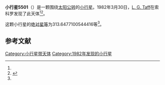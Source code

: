 {{Infobox planet
| bgcolour = #FFFFC0
| name = 5501
| symbol = 
| image = 
| caption = 
| discovery = yes
| discovery_ref = 
| discoverer = [[L._G._Taff|L. G. Taff]]
| discovery_site = [[索科罗|索科罗]] 
| discovered = 1982年3月30日
| designations = yes
| mp_name = 
| named_after = 
| alt_names = 1982 FF2/ 1948 GD / 1967 JW / 1987 SJ23 / 1991 RS3
| mp_category = [[主带小行星|主带小行星]]
| orbit_ref = <ref name="a">[http://ssd.jpl.nasa.gov/sbdb.cgi?sstr=5501 5501] {{Wayback|url=http://ssd.jpl.nasa.gov/sbdb.cgi?sstr=5501 |date=20110609200404 }}，小行星數據庫瀏覽器（JPL Small-Body Database Browser）－[[美国国家航空航天局|美国国家航空航天局]]喷气推进实验室</ref>
| epoch = 2456400.5 (2013年4月18日更新)
| aphelion = {{convert|2.765450763833766|AU|km|3|abbr=on|lk=out}}
| perihelion = {{convert|2.095837193862276|AU|km|3|abbr=on}}
| semimajor = {{convert|2.430643978848021|AU|km|3|abbr=on}}
| eccentricity = 0.137744066
| period = 1384.141386 [[日|日]]<br />3.79[[儒略年|儒略年]]
| avg_speed = 
| inclination = 4.298548100352373
| asc_node = 233.0392113750553
| mean_anomaly = 
| arg_peri = 313.6477100544416
| satellites = 
| physical_characteristics = yes
| dimensions = 
| mass = 
| density = 
| surface_grav = 
| escape_velocity = 
| sidereal_day = 
| axial_tilt = 
| pole_ecliptic_lat = 
| pole_ecliptic_lon = 
| albedo = 
| temperatures= 
| temp_name1 = 
| mean_temp_1 = 
| max_temp_1 = 
| temp_name2 = 
| max_temp_2 = 
| spectral_type = 
| abs_magnitude = 313.6477100544416
}}

'''小行星5501'''（{{lang-en|5501}}）是一颗围绕[[太阳|太阳]][[公转|公转]]的[[小行星|小行星]]。1982年3月30日，[[L._G._Taff|L. G. Taff]]在索科罗发现了此天体<ref name="a" /><ref>{{cite news|title=小行星列表|url=http://cfa-www.harvard.edu/iau/lists/NumberedMPs.txt|accessdate=2013-07-08|newspaper=哈佛大学|archive-date=2008-05-17|archive-url=https://web.archive.org/web/20080517010638/http://cfa-www.harvard.edu/iau/lists/NumberedMPs.txt|dead-url=no}}</ref>。

这颗小行星的[[绝对星等|绝对星等]]为313.6477100544416等<ref name="a" />。

==参考文献==
{{reflist}}
{{Minor Planet Number|[[小行星5500|小行星5500]]|[[小行星5502|小行星5502]]}}

{{小天体}}

[[Category:小行星带天体|Category:小行星带天体]]
[[Category:1982年发现的小行星|Category:1982年发现的小行星]]

{{asteroid-stub}}